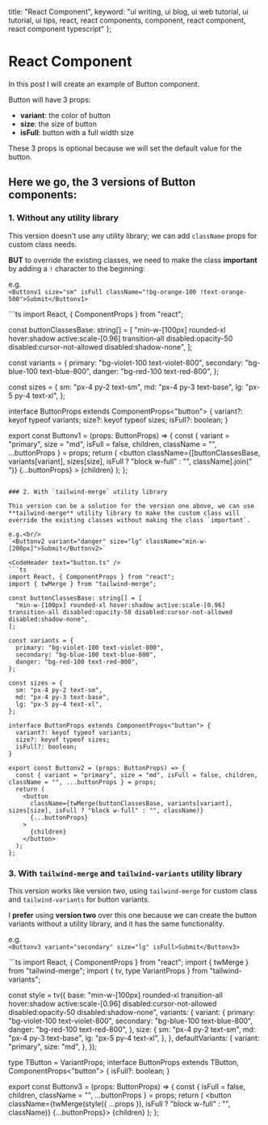   title: "React Component",
  keyword: "ui writing, ui blog, ui web tutorial, ui tutorial, ui tips, react, react components, component, react component, react component typescript"
};

# React Component

In this post I will create an example of Button component.

Button will have 3 props:
- **variant**: the color of button
- **size**: the size of button
- **isFull**: button with a full width size

These 3 props is optional because we will set the default value for the button.

## Here we go, the 3 versions of Button components:

### 1. Without any utility library

This version doesn't use any utility library; we can add `className` props for custom class needs.

**BUT** to override the existing classes, we need to make the class **important** by adding a `!` character to the beginning:

e.g.<br/>
`<Buttonv1 size="sm" isFull className="!bg-orange-100 !text-orange-500">Submit</Buttonv1>`

<CodeHeader text="button.ts" />
```ts
import React, { ComponentProps } from "react";

const buttonClassesBase: string[] = [
  "min-w-[100px] rounded-xl hover:shadow active:scale-[0.96] transition-all disabled:opacity-50 disabled:cursor-not-allowed disabled:shadow-none",
];

const variants = {
  primary: "bg-violet-100 text-violet-800",
  secondary: "bg-blue-100 text-blue-800",
  danger: "bg-red-100 text-red-800",
};

const sizes = {
  sm: "px-4 py-2 text-sm",
  md: "px-4 py-3 text-base",
  lg: "px-5 py-4 text-xl",
};

interface ButtonProps extends ComponentProps<"button"> {
  variant?: keyof typeof variants;
  size?: keyof typeof sizes;
  isFull?: boolean;
}

export const Buttonv1 = (props: ButtonProps) => {
  const { variant = "primary", size = "md", isFull = false, children, className = "", ...buttonProps } = props;
  return (
    <button
      className={[buttonClassesBase, variants[variant], sizes[size], isFull ? "block w-full" : "", className].join(" ")}
      {...buttonProps}
    >
      {children}
    </button>
  );
};
```

### 2. With `tailwind-merge` utility library

This version can be a solution for the version one above, we can use **tailwind-merge** utility library to make the custom class will override the existing classes without making the class `important`.

e.g.<br/>
`<Buttonv2 variant="danger" size="lg" className="min-w-[200px]">Submit</Buttonv2>`

<CodeHeader text="button.ts" />
```ts
import React, { ComponentProps } from "react";
import { twMerge } from "tailwind-merge";

const buttonClassesBase: string[] = [
  "min-w-[100px] rounded-xl hover:shadow active:scale-[0.96] transition-all disabled:opacity-50 disabled:cursor-not-allowed disabled:shadow-none",
];

const variants = {
  primary: "bg-violet-100 text-violet-800",
  secondary: "bg-blue-100 text-blue-800",
  danger: "bg-red-100 text-red-800",
};

const sizes = {
  sm: "px-4 py-2 text-sm",
  md: "px-4 py-3 text-base",
  lg: "px-5 py-4 text-xl",
};

interface ButtonProps extends ComponentProps<"button"> {
  variant?: keyof typeof variants;
  size?: keyof typeof sizes;
  isFull?: boolean;
}

export const Buttonv2 = (props: ButtonProps) => {
  const { variant = "primary", size = "md", isFull = false, children, className = "", ...buttonProps } = props;
  return (
    <button
      className={twMerge(buttonClassesBase, variants[variant], sizes[size], isFull ? "block w-full" : "", className)}
      {...buttonProps}
    >
      {children}
    </button>
  );
};
```

### 3. With `tailwind-merge` and `tailwind-variants` utility library

This version works like version two, using `tailwind-merge` for custom class and `tailwind-variants` for button variants.

I **prefer** using **version two** over this one because we can create the button variants without a utility library, and it has the same functionality.

e.g.<br/>
`<Buttonv3 variant="secondary" size="lg" isFull>Submit</Buttonv3>`

<CodeHeader text="button.ts" />
```ts
import React, { ComponentProps } from "react";
import { twMerge } from "tailwind-merge";
import { tv, type VariantProps } from "tailwind-variants";

const style = tv({
  base: "min-w-[100px] rounded-xl transition-all hover:shadow active:scale-[0.96] disabled:cursor-not-allowed disabled:opacity-50 disabled:shadow-none",
  variants: {
    variant: {
      primary: "bg-violet-100 text-violet-800",
      secondary: "bg-blue-100 text-blue-800",
      danger: "bg-red-100 text-red-800",
    },
    size: {
      sm: "px-4 py-2 text-sm",
      md: "px-4 py-3 text-base",
      lg: "px-5 py-4 text-xl",
    },
  },
  defaultVariants: {
    variant: "primary",
    size: "md",
  },
});

type TButton = VariantProps<typeof style>;
interface ButtonProps extends TButton, ComponentProps<"button"> {
  isFull?: boolean;
}

export const Buttonv3 = (props: ButtonProps) => {
  const { isFull = false, children, className = "", ...buttonProps } = props;
  return (
    <button className={twMerge(style({ ...props }), isFull ? "block w-full" : "", className)} {...buttonProps}>
      {children}
    </button>
  );
};
```
